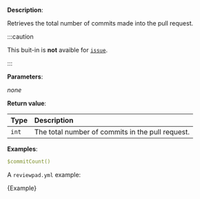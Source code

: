 
**Description**:

Retrieves the total number of commits made into the pull request.

:::caution

This buit-in is **not** avaible for [`issue`](/guides/syntax#workflow).

:::

**Parameters**:

_none_

**Return value**:

| Type  | Description                                      |
| :---- | :----------------------------------------------- |
| `int` | The total number of commits in the pull request. |

**Examples**:

```yml
$commitCount()
```

A `reviewpad.yml` example:

<CodeBlock language="yml">{Example}</CodeBlock>
